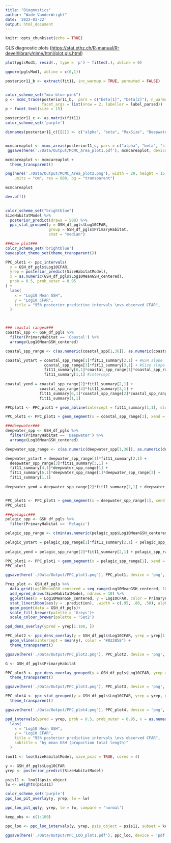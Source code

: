 ```yaml
---
title: "Diagnostics"
author: "Wade VanderWright"
date: '2022-03-22'
output: html_document
---
```


```r
knitr::opts_chunk$set(echo = TRUE)
```

GLS diagnostic plots
(<https://stat.ethz.ch/R-manual/R-devel/library/nlme/html/plot.gls.html>)

```r
plot(pglsMod1, resid(., type = 'p') ~ fitted(.), abline = 0)
```


```r
qqnorm(pglsMod1, abline = c(0,1))
```



```r
posterior11_b <- extract(fit11, inc_warmup = TRUE, permuted = FALSE)


color_scheme_set("mix-blue-pink")
p <- mcmc_trace(posterior11_b,  pars = c("beta[1]", "beta[2]"), n_warmup = 50,
                facet_args = list(nrow = 2, labeller = label_parsed))
p + facet_text(size = 15)
```

```r
posterior11_c <- as.matrix(fit11)
color_scheme_set('purple')

dimnames(posterior11_c)[[2]] <- c("alpha", "beta", "MaxSize", "Deepwater", "Pelagic", "GSH:MaxSize", "sigma", "lambda", "log_lik", "lp__") 


mcmcareaplot <- mcmc_areas(posterior11_c, pars = c("alpha", "beta", "sigma", "lambda"), prob = 0.95)
 ggsave(here('./Data/Output/MCMC_Area_plot1.pdf'), mcmcareaplot, device = 'pdf', height = 6, width = 8, units = 'in')

mcmcareaplot <- mcmcareaplot +
  theme_transparent()

png(here('./Data/Output/MCMC_Area_plot2.png'), width = 20, height = 15,
    units = "cm", res = 800, bg = "transparent")

mcmcareaplot

dev.off()
 
```

```r
color_scheme_set("brightblue")
SizeHabitatModel %>%
  posterior_predict(draws = 500) %>%
  ppc_stat_grouped(y = GSH_df_pgls$Log10CFAR,
                   group = GSH_df_pgls$PrimaryHabitat,
                   stat = "median")
```

```r

###bae plot###
color_scheme_set('brightblue')
bayesplot_theme_set(theme_transparent())

PPC_plot1 <- ppc_intervals(
  y = GSH_df_pgls$Log10CFAR,
  yrep = posterior_predict(SizeHabitatModel),
  x = as.numeric(GSH_df_pgls$Log10MeanGSH_centered),
  prob = 0.5, prob_outer = 0.95
) +
  labs(
    x = "Log10 Mean GSH",
    y = "Log10 CFAR",
    title = "95% posterior predictive intervals \nvs observed CFAR",
  ) 



### coastal ranges###
coastal_spp <- GSH_df_pgls %>% 
  filter(PrimaryHabitat == 'Coastal') %>% 
  arrange(Log10MeanGSH_centered)

coastal_spp_range <- c(as.numeric(coastal_spp[1,36]), as.numeric(coastal_spp[198,36]), as.numeric(coastal_spp[1,37]), as.numeric(coastal_spp[198,37]))

coastal_ystart = coastal_spp_range[1]*fit11_summary[2,1] + #GSH slope
                 coastal_spp_range[3]*fit11_summary[3,1] + #Size slope
                 fit11_summary[6,1]*coastal_spp_range[1]*coastal_spp_range[3] + #interaction 
                 fit11_summary[1,1] #intercept
  
coastal_yend = coastal_spp_range[2]*fit11_summary[2,1] + 
               coastal_spp_range[4]*fit11_summary[3,1] + 
               fit11_summary[6,1]*coastal_spp_range[2]*coastal_spp_range[4] + 
               fit11_summary[1,1]

PPCplot1 <- PPC_plot1 + geom_abline(intercept = fit11_summary[1,1], slope = fit11_summary[2,1] )

PPC_plot1 <- PPC_plot1 + geom_segment(x = coastal_spp_range[1], xend = coastal_spp_range[2], y = coastal_ystart, yend = coastal_yend, color = 'orange')

###deepwater###
deepwater_spp <- GSH_df_pgls %>% 
  filter(PrimaryHabitat == 'Deepwater') %>% 
  arrange(Log10MeanGSH_centered)

deepwater_spp_range <- c(as.numeric(deepwater_spp[1,36]), as.numeric(deepwater_spp[232,36]), as.numeric(deepwater_spp[1,37]), as.numeric(deepwater_spp[232,37]))

deepwater_ystart = deepwater_spp_range[1]*fit11_summary[2,1] + 
  deepwater_spp_range[3]*fit11_summary[3,1] + 
  fit11_summary[4,1]*deepwater_spp_range[1] + 
  fit11_summary[6,1]*deepwater_spp_range[1]*deepwater_spp_range[3] + 
  fit11_summary[1,1]
  
deepwater_yend = deepwater_spp_range[2]*fit11_summary[2,1] + deepwater_spp_range[4]*fit11_summary[3,1] + fit11_summary[6,1]*deepwater_spp_range[2]*deepwater_spp_range[4] + fit11_summary[1,1]


PPC_plot1 <- PPC_plot1 + geom_segment(x = deepwater_spp_range[1], xend = deepwater_spp_range[2], y = deepwater_ystart, yend = deepwater_yend, color = 'green')
PPC_plot1

###pelagic###
pelagic_spp <- GSH_df_pgls %>% 
  filter(PrimaryHabitat == 'Pelagic')

pelagic_spp_range <- c(min(as.numeric(pelagic_spp$Log10MeanGSH_centered)), max(as.numeric(pelagic_spp$Log10MeanGSH_centered)), min(pelagic_spp$Log10MaxSize_centered), max(pelagic_spp$Log10MaxSize_centered))

pelagic_ystart = pelagic_spp_range[1]*fit11_summary[2,1] + pelagic_spp_range[3]*fit11_summary[3,1] + fit11_summary[6,1]*pelagic_spp_range[1]*pelagic_spp_range[3] + fit11_summary[1,1]
  
pelagic_yend = pelagic_spp_range[2]*fit11_summary[2,1] + pelagic_spp_range[4]*fit11_summary[3,1] + fit11_summary[6,1]*pelagic_spp_range[2]*pelagic_spp_range[4] + fit11_summary[1,1]

PPC_plot1 <- PPC_plot1 + geom_segment(x = pelagic_spp_range[1], xend = pelagic_spp_range[2], y = pelagic_ystart, yend = pelagic_yend, color = 'blue')
PPC_plot1

ggsave(here('./Data/Output/PPC_plot1.png'), PPC_plot1, device = 'png', height = 6, width = 8, units = 'in')

```

```r
Prez_plot <- GSH_df_pgls %>% 
  data_grid(Log10MeanGSH_centered = seq_range(Log10MeanGSH_centered, 100), Binomial, Log10MaxSize_centered, PrimaryHabitat) %>% 
  add_epred_draws(SizeHabitatModel, ndraws = 10) %>% 
  ggplot(aes(x = Log10MeanGSH_centered, y = Log10CFAR, color = PrimaryHabitat), fill = PrimaryHabitat) +
  stat_lineribbon(aes(y = .prediction), .width = c(.95, .80, .50), alpha = .25)+
  geom_point(data = GSH_df_pgls)+
  scale_fill_brewer(palette = 'Greys')+
  scale_colour_brewer(palette = 'Set2')
```



```r
ppd_dens_overlay(ypred = yrep[1:100, ])
```


```r
PPC_plot2 <- ppc_dens_overlay(y = GSH_df_pgls$Log10CFAR, yrep = yrep[1:50, ], alpha = 0.25) +
  geom_vline(xintercept = mean(y), color = "#023858") +
  theme_transparent()

ggsave(here('./Data/Output/PPC_plot2.png'), PPC_plot2, device = 'png', height = 6, width = 8, units = 'in')

G <- GSH_df_pgls$PrimaryHabitat

PPC_plot3 <- ppc_dens_overlay_grouped(y = GSH_df_pgls$Log10CFAR, yrep = yrep[1:50, ], alpha = 0.25, group = G ) +
  theme_transparent()

ggsave(here('./Data/Output/PPC_plot3.png'), PPC_plot3, device = 'png', height = 6, width = 8, units = 'in')

PPC_plot4 <- ppc_stat_grouped(y = GSH_df_pgls$Log10CFAR, yrep = yrep, group = G, stat = 'mean') +
  theme_transparent()

ggsave(here('./Data/Output/PPC_plot4.png'), PPC_plot4, device = 'png', height = 6, width = 12, units = 'in')

```

```r
ppd_intervals(ypred = yrep, prob = 0.5, prob_outer = 0.95, x = as.numeric(GSH_df_pgls$Log10MeanGSH_centered))+
  labs(
    x = "Log10 Mean GSH",
    y = "Log10 CFAR",
    title = "95% posterior predictive intervals \nvs observed CFAR",
    subtitle = "by mean GSH (proportion total length)"
  ) 
```


```r
loo11 <- loo(SizeHabitatModel, save_psis = TRUE, cores = 4)

y <- GSH_df_pgls$Log10CFAR
yrep <- posterior_predict(SizeHabitatModel)
```

```r
psis11 <- loo11$psis_object
lw <- weights(psis11)
```

```r
color_scheme_set('purple')
ppc_loo_pit_overlay(y, yrep, lw = lw)
```

```r
ppc_loo_pit_qq(y, yrep, lw = lw, compare = 'normal')
```
```r
keep_obs <- c(1:100)

ppc_loo <- ppc_loo_intervals(y, yrep, psis_object = psis11, subset = keep_obs, order = 'median', prob = 0.95)

ggsave(here('./Data/Output/PPC_LOO_plot1.pdf'), ppc_loo, device = 'pdf', height = 6, width = 8, units = 'in')
```

